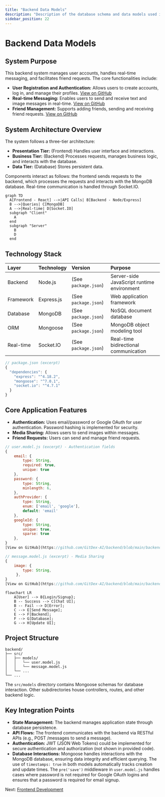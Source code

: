 ```yaml
---
title: "Backend Data Models"
description: "Description of the database schema and data models used in the backend."
sidebar_position: 22
---
```


# Backend Data Models

<TOC />

## System Purpose

This backend system manages user accounts, handles real-time messaging, and facilitates friend requests.  The core functionalities include:

*   **User Registration and Authentication:** Allows users to create accounts, log in, and manage their profiles. [View on GitHub](https://github.com/GitDex-AI/backend/blob/main/backend/src/models/user.model.js)
*   **Real-time Messaging:** Enables users to send and receive text and image messages in real-time. [View on GitHub](https://github.com/GitDex-AI/backend/blob/main/backend/src/models/message.model.js)
*   **Friend Management:**  Supports adding friends, sending and receiving friend requests. [View on GitHub](https://github.com/GitDex-AI/backend/blob/main/backend/src/models/user.model.js)


## System Architecture Overview

The system follows a three-tier architecture:

*   **Presentation Tier:**  (Frontend) Handles user interface and interactions.
*   **Business Tier:** (Backend) Processes requests, manages business logic, and interacts with the database.
*   **Data Tier:** (Database) Stores persistent data.

Components interact as follows: the frontend sends requests to the backend, which processes the requests and interacts with the MongoDB database.  Real-time communication is handled through Socket.IO.





```mermaid
graph TD
  A[Frontend - React] -->|API Calls| B[Backend - Node/Express]
  B -->|Queries| C[MongoDB]
  A -->|Real-time| D[Socket.IO]
  subgraph "Client"
    A
  end
  subgraph "Server"
    B
    D
  end
```



## Technology Stack

| Layer       | Technology         | Version     | Purpose                                      |
| :---------- | :----------------- | :---------- | :------------------------------------------- |
| Backend     | Node.js            | (See `package.json`) | Server-side JavaScript runtime environment      |
| Framework   | Express.js         | (See `package.json`) | Web application framework                      |
| Database    | MongoDB            | (See `package.json`) | NoSQL document database                         |
| ORM         | Mongoose           | (See `package.json`) | MongoDB object modeling tool                    |
| Real-time   | Socket.IO          | (See `package.json`) | Real-time bidirectional communication          |


```javascript
// package.json (excerpt)
{
  "dependencies": {
    "express": "^4.18.2",
    "mongoose": "^7.0.1",
    "socket.io": "^4.7.1"
  }
}
```

## Core Application Features

*   **Authentication:**  Uses email/password or Google OAuth for user authentication.  Password hashing is implemented for security.
*   **Media Sharing:** Allows users to send images within messages.
*   **Friend Requests:** Users can send and manage friend requests.

```javascript
// user.model.js (excerpt) - Authentication fields
{
    email: { 
        type: String,
        required: true,
        unique: true
    },
    password: {
        type: String,
        minlength: 6,
    },
    authProvider: {
        type: String,
        enum: ['email', 'google'],
        default: 'email'
    },
    googleId: {
        type: String,
        unique: true,
        sparse: true
    },
}
[View on GitHub](https://github.com/GitDex-AI/backend/blob/main/backend/src/models/user.model.js#L11-L27)
```

```javascript
// message.model.js (excerpt) - Media Sharing
{
    image: {
        type: String,
     },
}
[View on GitHub](https://github.com/GitDex-AI/backend/blob/main/backend/src/models/message.model.js#L16-L18)

```






```mermaid
flowchart LR
    A[User] --> B{Login/Signup};
    B -- Success --> C[Chat UI];
    B -- Fail --> D[Error];
    C --> E[Send Message];
    E --> F[Backend];
    F --> G[Database];
    G --> H[Update UI];

```



## Project Structure

```
backend/
├── src/
│   ├── models/
│   │   └── user.model.js
│   │   └── message.model.js
│   └── ...
└── ...
```

The `src/models` directory contains Mongoose schemas for database interaction.  Other subdirectories house controllers, routes, and other backend logic.


## Key Integration Points

*   **State Management:**  The backend manages application state through database persistence.
*   **API Flows:**  The frontend communicates with the backend via RESTful APIs (e.g., POST /messages to send a message).
*   **Authentication:**  JWT (JSON Web Tokens) could be implemented for secure authentication and authorization (not shown in provided code).
*   **Database Interactions:** Mongoose handles interactions with the MongoDB database, ensuring data integrity and efficient querying.  The use of `timestamps: true` in both models automatically tracks creation and update times.  The `pre('save')` middleware in `user.model.js` handles cases where password is not required for Google OAuth logins and ensures that a password is required for email signup.


Next: [Frontend Development](./3_frontend.mdx)